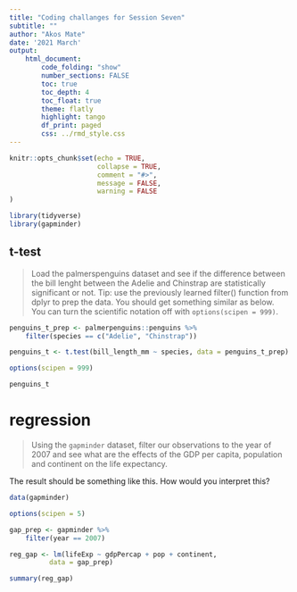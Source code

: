 ```yaml
---
title: "Coding challanges for Session Seven"
subtitle: ""
author: "Akos Mate"
date: '2021 March'
output:
    html_document:
        code_folding: "show"
        number_sections: FALSE
        toc: true
        toc_depth: 4
        toc_float: true
        theme: flatly
        highlight: tango
        df_print: paged
        css: ../rmd_style.css
---
```



```r
knitr::opts_chunk$set(echo = TRUE,
                      collapse = TRUE,
                      comment = "#>",
                      message = FALSE,
                      warning = FALSE
)
```


```r

library(tidyverse)
library(gapminder)

```

## t-test
> Load the palmerspenguins dataset and see if the difference between the bill lenght between the Adelie and Chinstrap are statistically significant or not. Tip: use the previously learned filter() function from dplyr to prep the data. You should get something similar as below. You can turn the scientific notation off with `options(scipen = 999)`.

```r
penguins_t_prep <- palmerpenguins::penguins %>% 
    filter(species == c("Adelie", "Chinstrap"))

penguins_t <- t.test(bill_length_mm ~ species, data = penguins_t_prep)

options(scipen = 999)

penguins_t
```



# regression
> Using the `gapminder` dataset, filter our observations to the year of 2007 and see what are the effects of the GDP per capita, population and continent on the life expectancy. 

The result should be something like this. How would you interpret this?

```r
data(gapminder)

options(scipen = 5)

gap_prep <- gapminder %>% 
    filter(year == 2007)

reg_gap <- lm(lifeExp ~ gdpPercap + pop + continent,
          data = gap_prep)
```

```r

summary(reg_gap)
```
